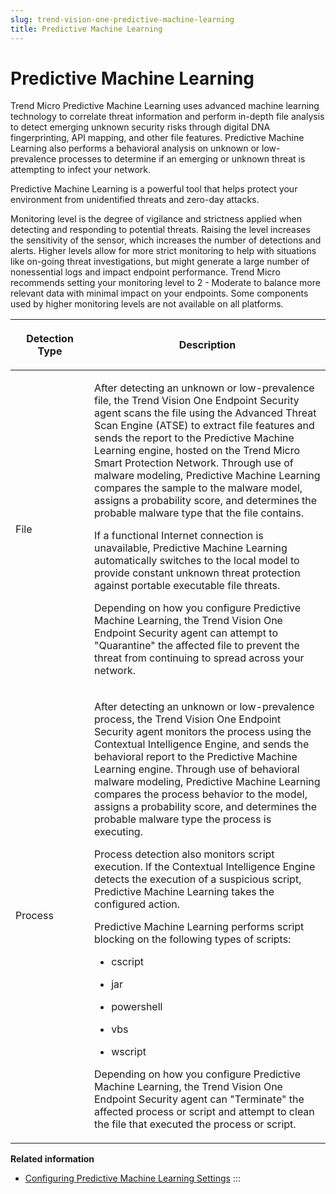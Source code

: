 ```yaml
---
slug: trend-vision-one-predictive-machine-learning
title: Predictive Machine Learning
---
```

# Predictive Machine Learning

Trend Micro Predictive Machine Learning uses advanced machine learning technology to correlate threat information and perform in-depth file analysis to detect emerging unknown security risks through digital DNA fingerprinting, API mapping, and other file features. Predictive Machine Learning also performs a behavioral analysis on unknown or low-prevalence processes to determine if an emerging or unknown threat is attempting to infect your network.

Predictive Machine Learning is a powerful tool that helps protect your environment from unidentified threats and zero-day attacks.

Monitoring level is the degree of vigilance and strictness applied when detecting and responding to potential threats. Raising the level increases the sensitivity of the sensor, which increases the number of detections and alerts. Higher levels allow for more strict monitoring to help with situations like on-going threat investigations, but might generate a large number of nonessential logs and impact endpoint performance. Trend Micro recommends setting your monitoring level to 2 - Moderate to balance more relevant data with minimal impact on your endpoints. Some components used by higher monitoring levels are not available on all platforms.

<table>
<colgroup>
<col style="width: 25%" />
<col style="width: 75%" />
</colgroup>
<thead>
<tr>
<th><p>Detection Type</p></th>
<th><p>Description</p></th>
</tr>
</thead>
<tbody>
<tr>
<td><p>File</p></td>
<td><p>After detecting an unknown or low-prevalence file, the Trend Vision One Endpoint Security agent scans the file using the Advanced Threat Scan Engine (ATSE) to extract file features and sends the report to the Predictive Machine Learning engine, hosted on the Trend Micro Smart Protection Network. Through use of malware modeling, Predictive Machine Learning compares the sample to the malware model, assigns a probability score, and determines the probable malware type that the file contains.</p>
<p>If a functional Internet connection is unavailable, Predictive Machine Learning automatically switches to the local model to provide constant unknown threat protection against portable executable file threats.</p>
<p>Depending on how you configure Predictive Machine Learning, the Trend Vision One Endpoint Security agent can attempt to "Quarantine" the affected file to prevent the threat from continuing to spread across your network.</p></td>
</tr>
<tr>
<td><p>Process</p></td>
<td><p>After detecting an unknown or low-prevalence process, the Trend Vision One Endpoint Security agent monitors the process using the Contextual Intelligence Engine, and sends the behavioral report to the Predictive Machine Learning engine. Through use of behavioral malware modeling, Predictive Machine Learning compares the process behavior to the model, assigns a probability score, and determines the probable malware type the process is executing.</p>
<p>Process detection also monitors script execution. If the Contextual Intelligence Engine detects the execution of a suspicious script, Predictive Machine Learning takes the configured action.</p>
<p>Predictive Machine Learning performs script blocking on the following types of scripts:</p>
<ul>
<li><p>cscript</p></li>
<li><p>jar</p></li>
<li><p>powershell</p></li>
<li><p>vbs</p></li>
<li><p>wscript</p></li>
</ul>
<p>Depending on how you configure Predictive Machine Learning, the Trend Vision One Endpoint Security agent can "Terminate" the affected process or script and attempt to clean the file that executed the process or script.</p></td>
</tr>
</tbody>
</table>

**Related information**

- [Configuring Predictive Machine Learning Settings](pml-configuring-settings.mdx)
:::
